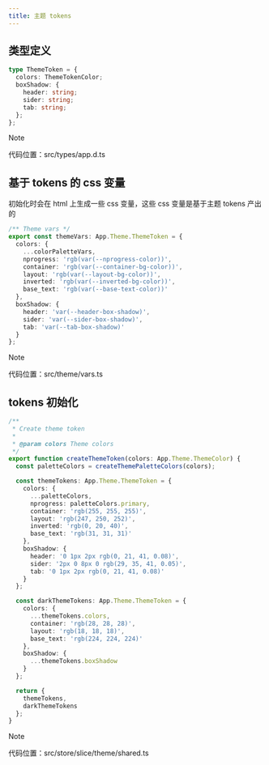 ```yaml
---
title: 主题 tokens
---
```


## 类型定义

```ts copy
type ThemeToken = {
  colors: ThemeTokenColor;
  boxShadow: {
    header: string;
    sider: string;
    tab: string;
  };
};
```

> [!NOTE]
>
> 代码位置：src/types/app.d.ts

## 基于 tokens 的 css 变量

初始化时会在 html 上生成一些 css 变量，这些 css 变量是基于主题 tokens 产出的

```ts copy
/** Theme vars */
export const themeVars: App.Theme.ThemeToken = {
  colors: {
    ...colorPaletteVars,
    nprogress: 'rgb(var(--nprogress-color))',
    container: 'rgb(var(--container-bg-color))',
    layout: 'rgb(var(--layout-bg-color))',
    inverted: 'rgb(var(--inverted-bg-color))',
    base_text: 'rgb(var(--base-text-color))'
  },
  boxShadow: {
    header: 'var(--header-box-shadow)',
    sider: 'var(--sider-box-shadow)',
    tab: 'var(--tab-box-shadow)'
  }
};
```

> [!NOTE]
>
> 代码位置：src/theme/vars.ts

## tokens 初始化

```ts copy
/**
 * Create theme token
 *
 * @param colors Theme colors
 */
export function createThemeToken(colors: App.Theme.ThemeColor) {
  const paletteColors = createThemePaletteColors(colors);

  const themeTokens: App.Theme.ThemeToken = {
    colors: {
      ...paletteColors,
      nprogress: paletteColors.primary,
      container: 'rgb(255, 255, 255)',
      layout: 'rgb(247, 250, 252)',
      inverted: 'rgb(0, 20, 40)',
      base_text: 'rgb(31, 31, 31)'
    },
    boxShadow: {
      header: '0 1px 2px rgb(0, 21, 41, 0.08)',
      sider: '2px 0 8px 0 rgb(29, 35, 41, 0.05)',
      tab: '0 1px 2px rgb(0, 21, 41, 0.08)'
    }
  };

  const darkThemeTokens: App.Theme.ThemeToken = {
    colors: {
      ...themeTokens.colors,
      container: 'rgb(28, 28, 28)',
      layout: 'rgb(18, 18, 18)',
      base_text: 'rgb(224, 224, 224)'
    },
    boxShadow: {
      ...themeTokens.boxShadow
    }
  };

  return {
    themeTokens,
    darkThemeTokens
  };
}
```

> [!NOTE]
>
> 代码位置：src/store/slice/theme/shared.ts
